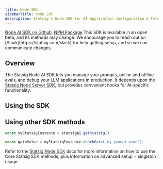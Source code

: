 ```yaml
---
title: Node SDK
sidebarTitle: Node SDK
description: Statsig's Node SDK for AI Application Configuration & Telemetry
---
```




<Callout icon="github">
<a href="https://github.com/statsig-io/statsig-ai-node" target="_blank" rel="noreferrer">Node AI SDK on Github</a>, 
<a href="https://www.npmjs.com/package/@statsig/statsig-ai-node" target="_blank" rel="noreferrer">NPM Package</a>
</Callout>

<Warning>
This SDK is available in an open beta, and its methods may change. We encourage you to reach out on [Slack](https://statsig.com/slack) for help getting setup, and so we can communicate changes. 
</Warning>

## Overview 

The Statsig Node AI SDK lets you manage your prompts, online and offline evals, and debug your LLM applications in production. It depends upon the [Statsig Node Server SDK](/server-core/node-core), but provides convenient hooks for AI-specific functionality.

<Steps>
<Step title="Install the SDK">
<Installation/>
</Step>
<Step title="Initialize the SDK">
<InitializationPreamble/>
<Initialization/>
<InitializationManagedPreamble/>
<InitializationManaged/>
</Step>
</Steps>

## Using the SDK

<GetPromptPreamble/>
<GetPrompt/>

<LogEvalResultPreamble/>
<LogEvalResult/>

<OtelPreamble/>
<Otel/>

<WrapOpenAIPreamble/>
<WrapOpenAI/>

<AiOptionsPreamble/>
<AiOptions/>

## Using other SDK methods


```javascript
const myStatsigInstance = statsigAI.getStatsig()

const gateValue = myStatsigInstance.checkGate('my_prompt_name');
```

Refer to the [Statsig Node SDK](/server-core/node-core) docs for more information on how to use the Core Statsig SDK methods, plus information on advanced setup + singleton usage.